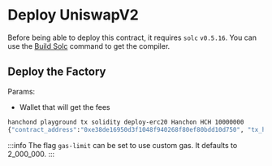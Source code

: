 # Deploy UniswapV2

Before being able to deploy this contract, it requires `solc` `v0.5.16`. You can use the [Build Solc](/hanchond/playground/buildSolc) command to get the compiler.

## Deploy the Factory

Params:

- Wallet that will get the fees

```sh
hanchond playground tx solidity deploy-erc20 Hanchon HCH 10000000
{"contract_address":"0xe38de16950d3f1048f940268f80ef80bdd10d750", "tx_hash":"0x0ba8e69c71013345f28d7514125c7f323464b4179a68b2a8c28defcf2e96ef3a"}
```

:::info
The flag `gas-limit` can be set to use custom gas. It defaults to 2_000_000.
:::
